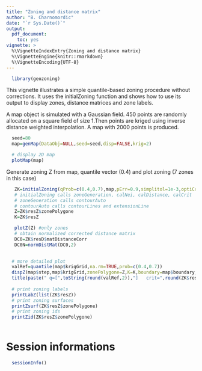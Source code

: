 ```yaml
---
title: "Zoning and distance matrix"
author: "B. Charnomordic"
date: "`r Sys.Date()`"
output:
  pdf_document:
    toc: yes
vignette: >
  %\VignetteIndexEntry{Zoning and distance matrix}
  %\VignetteEngine{knitr::rmarkdown}
  %\VignetteEncoding{UTF-8}
---
```


```r
  library(geozoning)
```
This vignette illustrates a simple quantile-based zoning procedure without corrections. It uses the initialZoning function and  shows how to use its output to display zones, distance matrices and zone labels.

A map object is simulated with a Gaussian field. 450 points are randomly allocated on a square field of size 1.Then points are kriged using inverse distance weighted interpolation. A map with 2000 points is produced.

```r
 
  seed=80
  map=genMap(DataObj=NULL,seed=seed,disp=FALSE,krig=2)

  # display 2D map
  plotMap(map)

```
Generate zoning Z from map, quantile vector (0.4) and plot zoning (7 zones in this case)

```r
   ZK=initialZoning(qProb=c(0.4,0.7),map,pErr=0.9,simplitol=1e-3,optiCrit=2,disp=0) # names(Z)  "resCrit"  "resDist" "resZ"
   # initialZoning calls zoneGeneration, calNei, calDistance, calCrit
   # zoneGeneration calls contourAuto
   # contourAuto calls contourLines and extensionLine
   Z=ZK$resZ$zonePolygone
   K=ZK$resZ

   plotZ(Z) #only zones
   # obtain normalized corrected distance matrix
   DC0=ZK$resD$matDistanceCorr
   DC0N=normDistMat(DC0,2)
 
```

```r
  # more detailed plot
  valRef=quantile(map$krigGrid,na.rm=TRUE,prob=c(0.4,0.7))
  dispZ(map$step,map$krigGrid,zonePolygone=Z,K=K,boundary=map$boundary,nbLvl=0,id=FALSE,mu=2)
  title(paste(" q=[",toString(round(valRef,2)),"]   crit=",round(ZK$resCrit,2),sep=""))
  
  # print zoning labels
  printLabZ(list(ZK$resZ))
  # print zoning surfaces
  printZsurf(ZK$resZ$zonePolygone)
  # print zoning ids
  printZid(ZK$resZ$zonePolygone)
  
```


# Session informations
```r
  sessionInfo()
```

